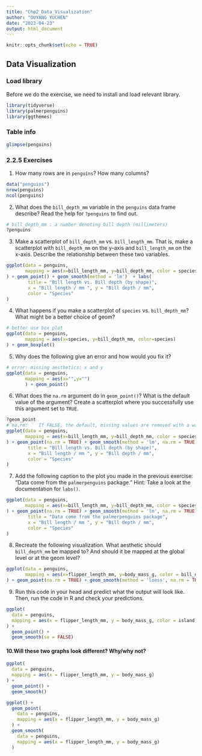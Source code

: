 ```yaml
---
title: "Chp2_Data_Visualization"
author: "OUYANG YUCHEN"
date: "2023-04-23"
output: html_document
---
```


```r
knitr::opts_chunk$set(echo = TRUE)
```

## Data Visualization
### Load library

Before we do the exercise, we need to install and load relevant library.
```r
library(tidyverse)
library(palmerpenguins)
library(ggthemes)
```

### Table info
```r
glimpse(penguins)
```

### 2.2.5 Exercises
1. How many rows are in `penguins`? How many columns?

```r
data("penguins")
nrow(penguins) 
ncol(penguins)
```

2. What does the `bill_depth_mm` variable in the `penguins` data frame describe? Read the help for `?penguins` to find out.

```r
# bill_depth_mm : a number denoting bill depth (millimeters)
?penguins
```

3. Make a scatterplot of `bill_depth_mm` vs. `bill_length_mm`. That is, make a scatterplot with `bill_depth_mm` on the y-axis and `bill_length_mm` on the x-axis. Describe the relationship between these two variables.

```r
ggplot(data = penguins,
       mapping = aes(x=bill_length_mm, y=bill_depth_mm, color = species)
) + geom_point() + geom_smooth(method = 'lm')  + labs(
        title = "Bill length vs. Bill depth (by shape)",
        x = "Bill length / mm ", y = "Bill depth / mm",
        color = "Species"
)
```
4. What happens if you make a scatterplot of `species` vs. `bill_depth_mm`? What might be a better choice of geom?

```r
# better use box plot
ggplot(data = penguins,
       mapping = aes(x=species, y=bill_depth_mm, color=species)
) + geom_boxplot() 
```

5. Why does the following give an error and how would you fix it?

```r
# error: missing aesthetics: x and y
ggplot(data = penguins,
       mapping = aes(x="",y="")
       ) + geom_point()
```

6. What does the `na.rm` argument do in `geom_point()`? What is the default value of the argument? Create a scatterplot where you successfully use this argument set to `TRUE`.

```r
?geom_point
# na.rm: 	If FALSE, the default, missing values are removed with a warning. If TRUE, missing values are silently removed
ggplot(data = penguins,
       mapping = aes(x=bill_length_mm, y=bill_depth_mm, color = species)
) + geom_point(na.rm = TRUE) + geom_smooth(method = 'lm', na.rm = TRUE)  + labs(
        title = "Bill length vs. Bill depth (by shape)",
        x = "Bill length / mm ", y = "Bill depth / mm",
        color = "Species"
)
```

7. Add the following caption to the plot you made in the previous exercise: “Data come from the `palmerpenguins` package.” Hint: Take a look at the documentation for `labs()`.

```r
ggplot(data = penguins,
       mapping = aes(x=bill_length_mm, y=bill_depth_mm, color = species)
) + geom_point(na.rm = TRUE) + geom_smooth(method = 'lm', na.rm = TRUE)  + labs(
        title = "Data come from the palmerpenguins package",
        x = "Bill length / mm ", y = "Bill depth / mm",
        color = "Species"
)
```

8. Recreate the following visualization. What aesthetic should `bill_depth_mm` be mapped to? And should it be mapped at the global level or at the geom level?

```r
ggplot(data = penguins,
       mapping = aes(x=flipper_length_mm, y=body_mass_g, color = bill_depth_mm)
) + geom_point(na.rm = TRUE) + geom_smooth(method = 'loess', na.rm = TRUE)   + scale_color_gradient(low = "darkblue")
```

9. Run this code in your head and predict what the output will look like. Then, run the code in R and check your predictions.

```r
ggplot(
  data = penguins,
  mapping = aes(x = flipper_length_mm, y = body_mass_g, color = island)
) +
  geom_point() +
  geom_smooth(se = FALSE)
```

#### 10.Will these two graphs look different? Why/why not?

```r
ggplot(
  data = penguins,
  mapping = aes(x = flipper_length_mm, y = body_mass_g)
) +
  geom_point() +
  geom_smooth()
```

```r
ggplot() +
  geom_point(
    data = penguins,
    mapping = aes(x = flipper_length_mm, y = body_mass_g)
  ) +
  geom_smooth(
    data = penguins,
    mapping = aes(x = flipper_length_mm, y = body_mass_g)
  )
```